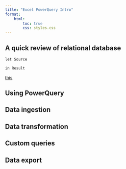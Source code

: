 ```yaml
---
title: "Excel PowerQuery Intro"
format: 
    html:
        toc: true
        css: styles.css
---
```


## A quick review of relational database

```default
let Source

in Result

```

[this](./data/iris.csv)


## Using PowerQuery

## Data ingestion

## Data transformation

## Custom queries

## Data export